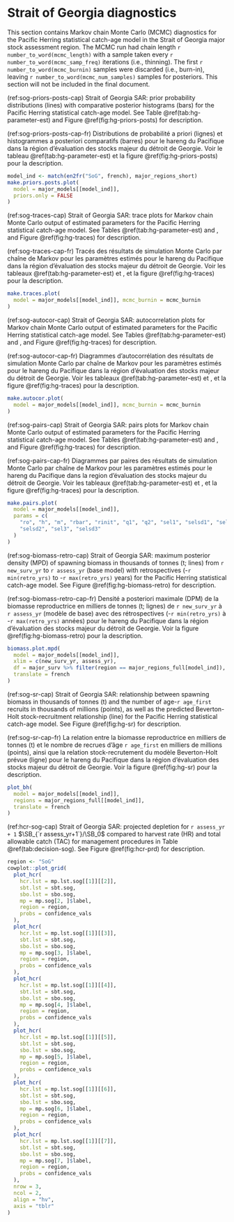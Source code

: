 \clearpage

# Strait of Georgia diagnostics

This section contains Markov chain Monte Carlo (MCMC) diagnostics
for the Pacific Herring statistical catch-age model
in the Strait of Georgia major stock assessment region.
The MCMC run had chain length `r number_to_word(mcmc_length)`
with a sample taken every `r number_to_word(mcmc_samp_freq)` iterations
(i.e., thinning).
The first `r number_to_word(mcmc_burnin)` samples were discarded (i.e., burn-in),
leaving `r number_to_word(mcmc_num_samples)` samples for posteriors.
This section will not be included in the final document.

(ref:sog-priors-posts-cap) Strait of Georgia SAR:
prior probability distributions (lines) with
comparative posterior histograms (bars)
for the Pacific Herring statistical catch-age model.
See Table \@ref(tab:hg-parameter-est) and
Figure \@ref(fig:hg-priors-posts) for description.

(ref:sog-priors-posts-cap-fr) Distributions de probabilité a priori (lignes)
et histogrammes a posteriori comparatifs (barres)
pour le hareng du Pacifique
dans la région d’évaluation des stocks majeur du détroit de Georgie.
Voir le tableau \@ref(tab:hg-parameter-est) et
la figure \@ref(fig:hg-priors-posts) pour la description.

```r
model_ind <- match(en2fr("SoG", french), major_regions_short)
make.priors.posts.plot(
  model = major_models[[model_ind]],
  priors.only = FALSE
)
```

(ref:sog-traces-cap) Strait of Georgia SAR:
trace plots for Markov chain Monte Carlo output of
estimated parameters for the Pacific Herring statistical catch-age model.
See Tables \@ref(tab:hg-parameter-est) and \ref{tab:variables}, and
Figure \@ref(fig:hg-traces) for description.

(ref:sog-traces-cap-fr) Tracés des résultats de simulation
Monte Carlo par chaîne de Markov pour les paramètres estimés
pour le hareng du Pacifique
dans la région d’évaluation des stocks majeur du détroit de Georgie.
Voir les tableaux \@ref(tab:hg-parameter-est) et \ref{tab:variables}, et
la figure \@ref(fig:hg-traces) pour la description.

```r
make.traces.plot(
  model = major_models[[model_ind]], mcmc_burnin = mcmc_burnin
)
```

(ref:sog-autocor-cap) Strait of Georgia SAR:
autocorrelation plots for Markov chain Monte Carlo output of
estimated parameters for the Pacific Herring statistical catch-age model.
See Tables \@ref(tab:hg-parameter-est) and \ref{tab:variables}, and
Figure \@ref(fig:hg-traces) for description.

(ref:sog-autocor-cap-fr) Diagrammes d’autocorrélation des résultats de
simulation Monte Carlo par chaîne de Markov pour les
paramètres estimés pour le hareng du Pacifique
dans la région d’évaluation des stocks majeur du détroit de Georgie.
Voir les tableaux \@ref(tab:hg-parameter-est) et \ref{tab:variables}, et
la figure \@ref(fig:hg-traces) pour la description.

```r
make.autocor.plot(
  model = major_models[[model_ind]], mcmc_burnin = mcmc_burnin
)
```

(ref:sog-pairs-cap) Strait of Georgia SAR:
pairs plots for Markov chain Monte Carlo output of
estimated parameters for the Pacific Herring statistical catch-age model.
See Tables \@ref(tab:hg-parameter-est) and \ref{tab:variables}, and
Figure \@ref(fig:hg-traces) for description.

(ref:sog-pairs-cap-fr) Diagrammes par paires des résultats de
simulation Monte Carlo par chaîne de Markov pour
les paramètres estimés pour le hareng du Pacifique
dans la region d’évaluation des stocks majeur du détroit de Georgie.
Voir les tableaux \@ref(tab:hg-parameter-est) et \ref{tab:variables}, et
la figure \@ref(fig:hg-traces) pour la description.

```r
make.pairs.plot(
  model = major_models[[model_ind]],
  params = c(
    "ro", "h", "m", "rbar", "rinit", "q1", "q2", "sel1", "selsd1", "sel2",
    "selsd2", "sel3", "selsd3"
  )
)
```

(ref:sog-biomass-retro-cap) Strait of Georgia SAR:
maximum posterior density (MPD)
of spawning biomass in thousands of tonnes (t; lines)
from `r new_surv_yr` to `r assess_yr` (base model) with retrospectives 
(-`r min(retro_yrs)` to -`r max(retro_yrs)` years)
for the Pacific Herring statistical catch-age model.
See Figure \@ref(fig:hg-biomass-retro) for description.

(ref:sog-biomass-retro-cap-fr) Densité a posteriori maximale (DPM)
de la biomasse reproductrice en milliers de tonnes (t; lignes)
de `r new_surv_yr` à `r assess_yr` (modèle de base) avec des rétrospectives
(-`r min(retro_yrs)` à -`r max(retro_yrs)` années)
pour le hareng du Pacifique dans la
région d'évaluation des stocks majeur du détroit de Georgie.
Voir la figure \@ref(fig:hg-biomass-retro) pour la description.

```r
biomass.plot.mpd(
  model = major_models[[model_ind]],
  xlim = c(new_surv_yr, assess_yr),
  df = major_surv %>% filter(region == major_regions_full[model_ind]),
  translate = french
)
```

(ref:sog-sr-cap) Strait of Georgia SAR:
relationship between spawning biomass in thousands of tonnes (t) and
the number of age-`r age_first` recruits in thousands of millions (points),
as well as the predicted Beverton-Holt stock-recruitment relationship (line)
for the Pacific Herring statistical catch-age model.
See Figure \@ref(fig:hg-sr) for description.

(ref:sog-sr-cap-fr) La relation entre la biomasse reproductrice
en milliers de tonnes (t) et
le nombre de recrues d'âge `r age_first` en milliers de millions (points),
ainsi que la relation stock-recrutement du modèle Beverton-Holt prévue (ligne)
pour le hareng du Pacifique
dans la région d’évaluation des stocks majeur du détroit de Georgie.
Voir la figure \@ref(fig:hg-sr) pour la description.

```r
plot_bh(
  model = major_models[[model_ind]],
  regions = major_regions_full[[model_ind]],
  translate = french
)
```

(ref:hcr-sog-cap) Strait of Georgia SAR:
projected depletion for `r assess_yr + 1` $\SB_{`r assess_yr+1`}/\SB_0$
compared to harvest rate (HR) and total allowable catch (TAC) for
management procedures in Table \@ref(tab:decision-sog).
See Figure \@ref(fig:hcr-prd) for description.

```r
region <- "SoG"
cowplot::plot_grid(
  plot_hcr(
    hcr.lst = mp.lst.sog[[1]][[2]],
    sbt.lst = sbt.sog,
    sbo.lst = sbo.sog,
    mp = mp.sog[2, ]$label,
    region = region,
    probs = confidence_vals
  ),
  plot_hcr(
    hcr.lst = mp.lst.sog[[1]][[3]],
    sbt.lst = sbt.sog,
    sbo.lst = sbo.sog,
    mp = mp.sog[3, ]$label,
    region = region,
    probs = confidence_vals
  ),
  plot_hcr(
    hcr.lst = mp.lst.sog[[1]][[4]],
    sbt.lst = sbt.sog,
    sbo.lst = sbo.sog,
    mp = mp.sog[4, ]$label,
    region = region,
    probs = confidence_vals
  ),
  plot_hcr(
    hcr.lst = mp.lst.sog[[1]][[5]],
    sbt.lst = sbt.sog,
    sbo.lst = sbo.sog,
    mp = mp.sog[5, ]$label,
    region = region,
    probs = confidence_vals
  ),
  plot_hcr(
    hcr.lst = mp.lst.sog[[1]][[6]],
    sbt.lst = sbt.sog,
    sbo.lst = sbo.sog,
    mp = mp.sog[6, ]$label,
    region = region,
    probs = confidence_vals
  ),
  plot_hcr(
    hcr.lst = mp.lst.sog[[1]][[7]],
    sbt.lst = sbt.sog,
    sbo.lst = sbo.sog,
    mp = mp.sog[7, ]$label,
    region = region,
    probs = confidence_vals
  ),
  nrow = 3,
  ncol = 2,
  align = "hv",
  axis = "tblr"
)
```
